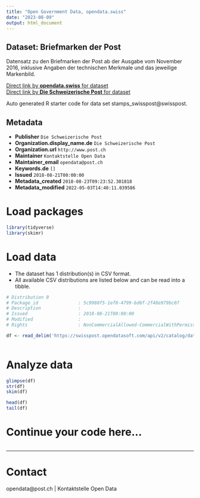 ```yaml
---
title: "Open Government Data, opendata.swiss"
date: "2023-08-09"
output: html_document
---
```


## Dataset: Briefmarken der Post

Datensatz zu den Briefmarken der Post ab der Ausgabe vom November 2016, inklusive Angaben der technischen Merkmale und das jeweilige Markenbild.

[Direct link by **opendata.swiss** for dataset](https://opendata.swiss/de/dataset/briefmarken-der-post)<br>
[Direct link by **Die Schweizerische Post** for dataset](https://swisspost.opendatasoft.com/explore/dataset/stamps_swisspost)

Auto generated R starter code for data set stamps_swisspost@swisspost.

## Metadata

- **Publisher** `Die Schweizerische Post`
- **Organization.display_name.de** `Die Schweizerische Post`
- **Organization.url** `http://www.post.ch`
- **Maintainer** `Kontaktstelle Open Data`
- **Maintainer_email** `opendata@post.ch`
- **Keywords.de** `[]`
- **Issued** `2018-08-21T00:00:00`
- **Metadata_created** `2018-08-23T09:23:52.301818`
- **Metadata_modified** `2022-05-03T14:40:11.039586`


# Load packages

```r

library(tidyverse)
library(skimr)

```

# Load data

-   The dataset has 1 distribution(s) in CSV format.
-   All available CSV distributions are listed below and can be read into a tibble.

```r

# Distribution 0
# Package_id               : 5c9980f5-1ef8-4799-bd6f-2f48e979bc07
# Description              : 
# Issued                   : 2018-08-21T00:00:00
# Modified                 : 
# Rights                   : NonCommercialAllowed-CommercialWithPermission-ReferenceRequired

df <- read_delim('https://swisspost.opendatasoft.com/api/v2/catalog/datasets/stamps_swisspost/exports/csv')



```

# Analyze data

```r

glimpse(df)
str(df)
skim(df)

head(df)
tail(df)

```

# Continue your code here...

```r

```

------------------------------------------------------------------------

# Contact

opendata@post.ch | Kontaktstelle Open Data
